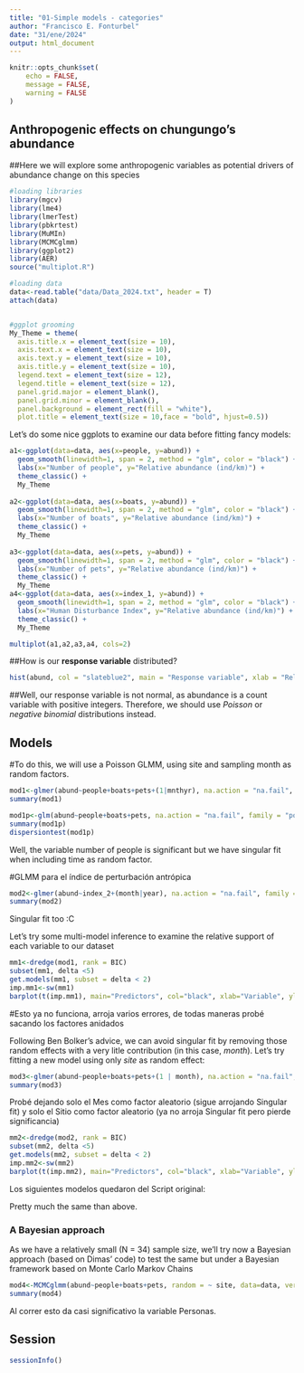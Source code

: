```yaml
---
title: "01-Simple models - categories"
author: "Francisco E. Fonturbel"
date: "31/ene/2024"
output: html_document
---
```


```r
knitr::opts_chunk$set(
	echo = FALSE,
	message = FALSE,
	warning = FALSE
)
```

## Anthropogenic effects on chungungo's abundance

##Here we will explore some anthropogenic variables as potential drivers of abundance change on this species

```r
#loading libraries
library(mgcv)
library(lme4)
library(lmerTest)
library(pbkrtest)
library(MuMIn)
library(MCMCglmm)
library(ggplot2)
library(AER)
source("multiplot.R")

#loading data
data<-read.table("data/Data_2024.txt", header = T)
attach(data)


#ggplot grooming
My_Theme = theme(
  axis.title.x = element_text(size = 10),
  axis.text.x = element_text(size = 10),
  axis.text.y = element_text(size = 10),
  axis.title.y = element_text(size = 10),
  legend.text = element_text(size = 12),
  legend.title = element_text(size = 12),
  panel.grid.major = element_blank(),
  panel.grid.minor = element_blank(),
  panel.background = element_rect(fill = "white"),
  plot.title = element_text(size = 10,face = "bold", hjust=0.5))
```

Let's do some nice ggplots to examine our data before fitting fancy models:

```r

a1<-ggplot(data=data, aes(x=people, y=abund)) +
  geom_smooth(linewidth=1, span = 2, method = "glm", color = "black") +
  labs(x="Number of people", y="Relative abundance (ind/km)") +
  theme_classic() +
  My_Theme
  
a2<-ggplot(data=data, aes(x=boats, y=abund)) +
  geom_smooth(linewidth=1, span = 2, method = "glm", color = "black") +
  labs(x="Number of boats", y="Relative abundance (ind/km)") +
  theme_classic() +
  My_Theme
  
a3<-ggplot(data=data, aes(x=pets, y=abund)) +
  geom_smooth(linewidth=1, span = 2, method = "glm", color = "black") +
  labs(x="Number of pets", y="Relative abundance (ind/km)") +
  theme_classic() +
  My_Theme
a4<-ggplot(data=data, aes(x=index_1, y=abund)) +
  geom_smooth(linewidth=1, span = 2, method = "glm", color = "black") +
  labs(x="Human Disturbance Index", y="Relative abundance (ind/km)") +
  theme_classic() +
  My_Theme

multiplot(a1,a2,a3,a4, cols=2)
```

##How is our **response variable** distributed?

```r
hist(abund, col = "slateblue2", main = "Response variable", xlab = "Relative abundance", ylab = "Frequency")
```

##Well, our response variable is not normal, as abundance is a count variable with positive integers. Therefore, we should use _Poisson_ or _negative binomial_ distributions instead.

## Models

#To do this, we will use a Poisson GLMM, using site and sampling month as random factors.

```r
mod1<-glmer(abund~people+boats+pets+(1|mnthyr), na.action = "na.fail", family = "poisson")
summary(mod1)

mod1p<-glm(abund~people+boats+pets, na.action = "na.fail", family = "poisson")
summary(mod1p)
dispersiontest(mod1p)
```

Well, the variable number of people is significant but we have singular fit when including time as random factor.

#GLMM para el índice de perturbación antrópica

```r
mod2<-glmer(abund~index_2+(month|year), na.action = "na.fail", family = "poisson")
summary(mod2)
```

Singular fit too :C

Let's try some multi-model inference to examine the relative support of each variable to our dataset


```r
mm1<-dredge(mod1, rank = BIC)
subset(mm1, delta <5)
get.models(mm1, subset = delta < 2)
imp.mm1<-sw(mm1)
barplot(t(imp.mm1), main="Predictors", col="black", xlab="Variable", ylab="Relative support")
```

#Esto ya no funciona, arroja varios errores, de todas maneras probé sacando los factores anidados

Following Ben Bolker's advice, we can avoid singular fit by removing those random effects with a very litle contribution (in this case, _month_). Let's try fitting a new model using only _site_ as random effect:

```r

mod3<-glmer(abund~people+boats+pets+(1 | month), na.action = "na.fail", family = "poisson")
summary(mod3)

```

Probé dejando solo el Mes como factor aleatorio (sigue arrojando Singular fit) y solo el Sitio como factor aleatorio (ya no arroja Singular fit pero pierde significancia)


```r
mm2<-dredge(mod2, rank = BIC)
subset(mm2, delta <5)
get.models(mm2, subset = delta < 2)
imp.mm2<-sw(mm2)
barplot(t(imp.mm2), main="Predictors", col="black", xlab="Variable", ylab="Relative support")
```

Los siguientes modelos quedaron del Script original:

Pretty much the same than above.

### A Bayesian approach

As we have a relatively small (N = 34) sample size, we'll try now a Bayesian approach (based on Dimas' code) to test the same but under a Bayesian framework based on Monte Carlo Markov Chains

```r
mod4<-MCMCglmm(abund~people+boats+pets, random = ~ site, data=data, verbose = FALSE)
summary(mod4)
```

Al correr esto da casi significativo la variable Personas.

## Session

```r
sessionInfo()
```
